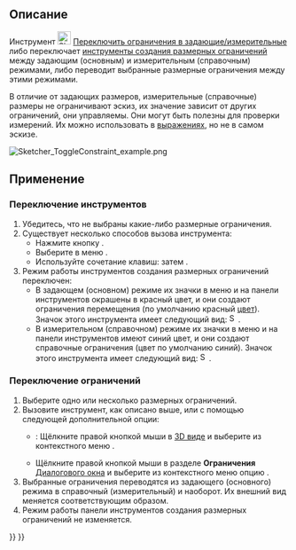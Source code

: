 <languages/>

{{Docnav/ru
|[[Sketcher_ConstrainSnellsLaw/ru|Ограничение преломления (Закон Снеллиуса)]]
|[[Sketcher_ToggleActiveConstraint/ru|Вкл/выкл ограничение]]
|[[Sketcher_Workbench/ru|Скетчер]]
|IconL=Sketcher_ConstrainSnellsLaw.svg
|IconR=Sketcher_ToggleActiveConstraint.svg
|IconC=Workbench_Sketcher.svg
}}

{{GuiCommand/ru
|Name/ru=Скетчер Переключить ограничения в построительные/основные
|Name=Sketcher ToggleDrivingConstraint
|MenuLocation=Эскиз → Ограничения эскиза → Переключить ограничения в задающие/измерительные
|Workbenches=[[Sketcher_Workbench/ru|Скетчер]]
|Shortcut={{KEY|K}} {{KEY|X}}
|Version=0.16
|SeeAlso=[[Sketcher_ToggleActiveConstraint/ru|Скетчер Вкл/выкл ограничение]]
}}

<span id="Description"></span>
== Описание ==

Инструмент [[Image:Sketcher ToggleDrivingConstraint.svg|24px]] [[Sketcher_ToggleDrivingConstraint/ru|Переключить ограничения в задающие/измерительные]] либо переключает [[Sketcher_Workbench/ru#Sketcher_CompDimensionTools|инструменты создания размерных ограничений]] между задающим (основным) и измерительным (справочным) режимами, либо переводит выбранные размерные ограничения между этими режимами.

В отличие от задающих размеров, измерительные (справочные) размеры не ограничивают эскиз, их значение зависит от других ограничений, они управляемы. Они могут быть полезны для проверки измерений. Их можно использовать в [[Expressions/ru|выражениях]], но не в самом эскизе.

[[File:Sketcher ToggleConstraint example.png|none]]
{{Caption|Для построения профиля было задано ограничение расстояния по горизонтали (50 мм), ограничение расстояния по вертикали (30 мм) и ограничение угла наклона (75°); на сегменте наклонной линии было добавлено справочное измерение для определения его длины (31,0583 мм).}}

<span id="Usage"></span>
== Применение ==

<span id="Toggle_tools"></span>
=== Переключение инструментов ===

# Убедитесь, что не выбраны какие-либо размерные ограничения.
# Существует несколько способов вызова инструмента:
#* Нажмите кнопку {{Button|[[Image:Sketcher_ToggleDrivingConstraint.svg|16px]] [[Sketcher_ToggleDrivingConstraint/ru|Переключить ограничения в задающие/измерительные]]}}.
#* Выберите в меню {{MenuCommand|Эскиз → Ограничения эскиза → [[Image:Sketcher_ToggleDrivingConstraint.svg|16px]] Переключить ограничения в задающие/измерительные}}.
#* Используйте сочетание клавиш: {{KEY|K}} затем {{KEY|X}}.
# Режим работы инструментов создания размерных ограничений переключен:
#* В задающем (основном) режиме их значки в меню и на панели инструментов окрашены в красный цвет, и они создают ограничения перемещения (по умолчанию красный [[Sketcher_Preferences/ru#Appearance|цвет]]). Значок этого инструмента имеет следующий вид: [[Image:Sketcher_ToggleConstraint.svg|16px]].
#* В измерительном (справочном) режиме их значки в меню и на панели инструментов имеют синий цвет, и они создают справочные ограничения (цвет по умолчанию синий). Значок этого инструмента имеет следующий вид: [[Image:Sketcher_ToggleConstraint_Driven.svg|16px]].

<span id="Toggle_constraints"></span>
=== Переключение ограничений ===

# Выберите одно или несколько размерных ограничений.
# Вызовите инструмент, как описано выше, или с помощью следующей дополнительной опции:
#* {{Version/ru|1.0}}: Щёлкните правой кнопкой мыши в [[3D_view/ru|3D виде]] и выберите из контекстного меню {{MenuCommand|[[Image:Sketcher_ToggleDrivingConstraint.svg|16px]] Переключить ограничения в задающие/измерительные}}.
#* Щёлкните правой кнопкой мыши в разделе '''Ограничения''' [[Sketcher_Dialog/ru|Диалогового окна]] и выберите из контекстного меню опцию {{MenuCommand|Переключить в/из справочного}}.
# Выбранные ограничения переводятся из задающего (основного) режима в справочный (измерительный) и наоборот. Их внешний вид меняется соответствующим образом.
# Режим работы панели инструментов создания размерных ограничений не изменяется.


{{Docnav/ru
|[[Sketcher_ConstrainSnellsLaw/ru|Ограничение преломления (Закон Снеллиуса)]]
|[[Sketcher_ToggleActiveConstraint/ru|Вкл/выкл ограничение]]
|[[Sketcher_Workbench/ru|Скетчер]]
|IconL=Sketcher_ConstrainSnellsLaw.svg
|IconR=Sketcher_ToggleActiveConstraint.svg
|IconC=Workbench_Sketcher.svg
}}

{{Sketcher_Tools_navi{{#translation:}}}}
{{Userdocnavi{{#translation:}}}}